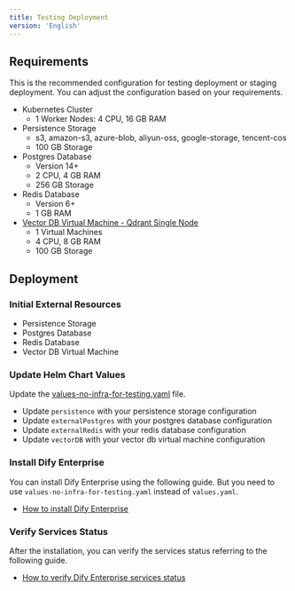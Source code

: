 ```yaml
---
title: Testing Deployment
version: 'English'
---
```


## Requirements
This is the recommended configuration for testing deployment or staging deployment. You can adjust the configuration based on your requirements.

- Kubernetes Cluster
    - 1 Worker Nodes: 4 CPU, 16 GB RAM
- Persistence Storage
    - s3, amazon-s3, azure-blob, aliyun-oss, google-storage, tencent-cos
    - 100 GB Storage
- Postgres Database
    - Version 14+
    - 2 CPU, 4 GB RAM
    - 256 GB Storage
- Redis Database
    - Version 6+
    - 1 GB RAM
- [Vector DB Virtual Machine - Qdrant Single Node](/en-us/deployment/advanced-configuration/qdrant/single-node)
    - 1 Virtual Machines
    - 4 CPU, 8 GB RAM
    - 100 GB Storage

## Deployment
### Initial External Resources
- Persistence Storage
- Postgres Database
- Redis Database
- Vector DB Virtual Machine

### Update Helm Chart Values

Update the <a href="https://assets-docs.dify.ai/2025/01/cf9ebbdd263fae8d7a6dc558afae0e66.yaml" download="values-no-infra-for-testing.yaml">values-no-infra-for-testing.yaml</a> file.

- Update `persistence` with your persistence storage configuration
- Update `externalPostgres` with your postgres database configuration
- Update `externalRedis` with your redis database configuration
- Update `vectorDB` with your vector db virtual machine configuration

### Install Dify Enterprise
You can install Dify Enterprise using the following guide. But you need to use `values-no-infra-for-testing.yaml` instead of `values.yaml`.
- [How to install Dify Enterprise](/en-us/deployment/prerequisites/kubernetes)

### Verify Services Status
After the installation, you can verify the services status referring to the following guide.
- [How to verify Dify Enterprise services status](/en-us/deployment/verify-services-status)
